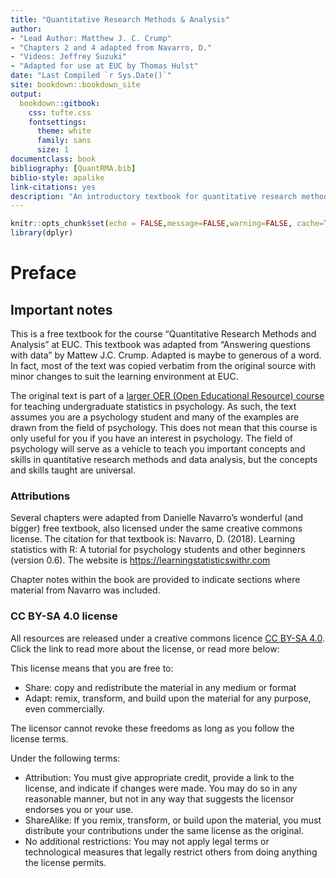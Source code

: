 ```yaml
--- 
title: "Quantitative Research Methods & Analysis"
author:
- "Lead Author: Matthew J. C. Crump"
- "Chapters 2 and 4 adapted from Navarro, D."
- "Videos: Jeffrey Suzuki"
- "Adapted for use at EUC by Thomas Hulst"
date: "Last Compiled `r Sys.Date()`"
site: bookdown::bookdown_site
output: 
  bookdown::gitbook:
    css: tufte.css
    fontsettings:
      theme: white
      family: sans
      size: 1
documentclass: book
bibliography: [QuantRMA.bib]
biblio-style: apalike
link-citations: yes
description: "An introductory textbook for quantitative research methods and data analysis at EUC. This text was adapted from \"Answering questions with data\" by Matthew J.C. Crump (https://crumplab.github.io/statistics/)"
---
```

```r
knitr::opts_chunk$set(echo = FALSE,message=FALSE,warning=FALSE, cache=TRUE)
library(dplyr)
```
# Preface {-}

## Important notes
This is a free textbook for the course "Quantitative Research Methods and Analysis" at EUC. This textbook was adapted from "Answering questions with data" by Mattew J.C. Crump. Adapted is maybe to generous of a word. In fact, most of the text was copied verbatim from the original source with minor changes to suit the learning environment at EUC. 

The original text is part of a [larger OER (Open Educational Resource) course](https://osf.io/3s68c/) for teaching undergraduate statistics in psychology. As such, the text assumes you are a psychology student and many of the examples are drawn from the field of psychology. This does not mean that this course is only useful for you if you have an interest in psychology. The field of psychology will serve as a vehicle to teach you important concepts and skills in quantitative research methods and data analysis, but the concepts and skills taught are universal. 

### Attributions
Several chapters were adapted from Danielle Navarro's wonderful (and bigger) free textbook, also licensed under the same creative commons license. The citation for that textbook is: Navarro, D. (2018). Learning statistics with R: A tutorial for psychology students and other beginners (version 0.6). The website is [https://learningstatisticswithr.com](https://learningstatisticswithr.com)

Chapter notes within the book are provided to indicate sections where material from Navarro was included. 

### CC BY-SA 4.0 license
All resources are released under a creative commons licence [CC BY-SA 4.0](https://creativecommons.org/licenses/by-sa/4.0/). Click the link to read more about the license, or read more below:

This license means that you are free to:

- Share: copy and redistribute the material in any medium or format
- Adapt: remix, transform, and build upon the material for any purpose, even commercially.

The licensor cannot revoke these freedoms as long as you follow the license terms.

Under the following terms:

- Attribution: You must give appropriate credit, provide a link to the license, and indicate if changes were made. You may do so in any reasonable manner, but not in any way that suggests the licensor endorses you or your use.
- ShareAlike: If you remix, transform, or build upon the material, you must distribute your contributions under the same license as the original.
- No additional restrictions: You may not apply legal terms or technological measures that legally restrict others from doing anything the license permits.

